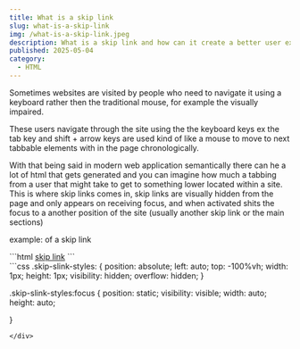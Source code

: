 ```yaml
---
title: What is a skip link
slug: what-is-a-skip-link
img: /what-is-a-skip-link.jpeg
description: What is a skip link and how can it create a better user experience for people using screen readers. 
published: 2025-05-04
category: 
  - HTML
---
```


Sometimes websites are visited by people who need to navigate it using a keyboard rather then the traditional mouse, for example the visually impaired. 

These users navigate through the site using the the keyboard keys ex the tab key and shift + arrow keys are used kind of like a mouse to move to next tabbable elements with in the page chronologically. 

With that being said in modern web application semantically there can he a lot of html that gets generated and you can imagine how much a tabbing from a user that might take to get to something lower located within a site. This is where skip links comes in, skip links are visually hidden from the page and only appears on receiving focus, and when activated shits the focus to a another position of the site (usually another skip link or the main sections)

<Span>example: of a skip link</Span>
<div>
```html
<a href="#THE-ID-OF-THE-NEXT-ELEMENT-WHEN-CLICKED" class="skip-slink-styles">skip link</a>
```
</div>

<div>
```css
.skip-slink-styles: {
  position: absolute;
  left: auto;
  top: -100%vh;
  width: 1px;
  height: 1px;
  visibility: hidden;
  overflow: hidden;
}

.skip-slink-styles:focus {
  position: static;
  visibility: visible;
  width: auto;
  height: auto;

}
```
</div>

